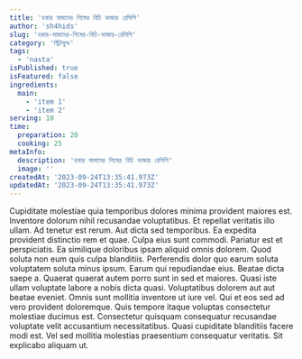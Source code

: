 ```yaml
---
title: 'হকার মামাদের শিমের বিচি ভাজার রেসিপি'
author: 'sh4hids'
slug: 'হকার-মামাদের-শিমের-বিচি-ভাজার-রেসিপি'
category: 'স্ট্রিটফুড'
tags:
  - 'nasta'
isPublished: true
isFeatured: false
ingredients:
  main:
    - 'item 1'
    - 'item 2'
serving: 10
time:
  preparation: 20
  cooking: 25
metaInfo:
  description: 'হকার মামাদের শিমের বিচি ভাজার রেসিপি'
  image: ''
createdAt: '2023-09-24T13:35:41.973Z'
updatedAt: '2023-09-24T13:35:41.973Z'
---
```



<StepHeader stepNumber={1} />
Cupiditate molestiae quia temporibus dolores minima provident maiores est. Inventore dolorum nihil recusandae voluptatibus. Et repellat veritatis illo ullam. Ad tenetur est rerum.

<StepHeader stepNumber={2} />
Aut dicta sed temporibus. Ea expedita provident distinctio rem et quae. Culpa eius sunt commodi. Pariatur est et perspiciatis.

<StepHeader stepNumber={3} />
Ea similique doloribus ipsam aliquid omnis dolorem. Quod soluta non eum quis culpa blanditiis. Perferendis dolor quo earum soluta voluptatem soluta minus ipsum. Earum qui repudiandae eius. Beatae dicta saepe a.

<StepHeader stepNumber={4} />
Quaerat quaerat autem porro sunt in sed et maiores. Quasi iste ullam voluptate labore a nobis dicta quasi. Voluptatibus dolorem aut aut beatae eveniet. Omnis sunt mollitia inventore ut iure vel. Qui et eos sed ad vero provident doloremque.

<StepHeader stepNumber={5} />
Quis tempore itaque voluptas consectetur molestiae ducimus est. Consectetur quisquam consequatur recusandae voluptate velit accusantium necessitatibus. Quasi cupiditate blanditiis facere modi est. Vel sed mollitia molestias praesentium consequatur veritatis. Sit explicabo aliquam ut.
